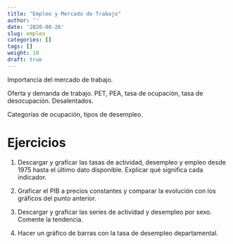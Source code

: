 ```yaml
---
title: "Empleo y Mercado de Trabajo"
author: ''
date: '2020-08-26'
slug: empleo
categories: []
tags: []
weight: 10
draft: true
---
```


Importancia del mercado de trabajo. 

Oferta y demanda de trabajo. PET, PEA, tasa de ocupación, tasa de desocupación. Desalentados.

Categorías de ocupación, tipos de desempleo.


# Ejercicios

1. Descargar y graficar las tasas de actividad, desempleo y empleo desde 1975 hasta el último dato disponible. Explicar qué significa cada indicador. 

2. Graficar el PIB a precios constantes y comparar la evolución con los gráficos del punto anterior.

2. Descargar y graficar las series de actividad y desempleo por sexo. Comente la tendencia.

3. Hacer un gráfico de barras con la tasa de desempleo departamental.